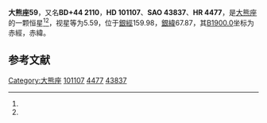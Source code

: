 {{Starbox begin
| name = 大熊座59
}}
{{Starbox observe
| epoch = [[J2000.0|J2000.0]]
| constell = [[大熊座|大熊座]]<ref name=SIMBAD>{{cite web
 | url=http://simbad.u-strasbg.fr/simbad/sim-id?Ident=HR+4477
 | title=Pulsating variable Star
 | publisher=Centre de Données astronomiques de Strasbourg
 | work=SIMBAD
 | accessdate=2012-07-13
 | archive-date=2019-07-28
 | archive-url=https://web.archive.org/web/20190728200215/http://simbad.u-strasbg.fr/simbad/sim-id?Ident=HR+4477
 }}</ref><ref name=DATA>{{cite web
 | url=http://vizier.u-strasbg.fr/viz-bin/VizieR-5?-out.add=.&-source=5050&-corr=PK=HR&-out.max=9999&HR=4477
 | title=VizieR Detailed Page
 | accessdate=2012-07-13
 | archive-date=2016-03-04
 | archive-url=https://web.archive.org/web/20160304234403/http://vizier.u-strasbg.fr/viz-bin/VizieR-5?-out.add=.&-source=5050&-corr=PK=HR&-out.max=9999&HR=4477
 | dead-url=no
 }}</ref>
| 星官 = 
| ra = {{RA|11|38|20.6}}<ref name=SIMBAD /><ref name=DATA />
| dec = {{DEC|+43|37|32}}<ref name=SIMBAD /><ref name=DATA />
| appmag_v = 5.59<ref name=SIMBAD /><ref name=DATA />
}}
{{Starbox character
| class = F2II-III<ref name=SIMBAD /><ref name=DATA />
| b-v = 0.33<ref name=SIMBAD /><ref name=DATA />
| u-b = 0.01<ref name=SIMBAD /><ref name=DATA />
| r-i = <ref name=SIMBAD /><ref name=DATA />
| variable = 
}}
{{Starbox astrometry
| radial_v = 0.01
| prop_mo_ra = 2
| parallax = 
| p_error = 
}}
{{Starbox catalog
| names =BD+44 2110，[[SAO星表|SAO]] 43837，[[HD星表|HD]] 101107，[[HR星表|HR]] 4477}}
{{Starbox reference |Simbad=HR+4477}}
{{Starbox end}}

'''大熊座59'''，又名'''BD+44 2110'''，'''HD 101107'''、'''SAO 43837'''、'''HR 4477'''，是[[大熊座|大熊座]]的一颗恒星<ref name=SIMBAD /><ref name=DATA />，视星等为5.59，位于[[銀道座標系|銀經]]159.98，[[銀道座標系|銀緯]]67.87，其[[B1900.0|B1900.0]]坐标为赤經{{RA|11|33|0.9}}，赤緯{{DEC|+44|67.87|48}}。

== 参考文献 ==
{{reflist}}

{{star-stub}}

{{大熊座恒星}}
[[Category:大熊座|Category:大熊座]]
[[Category:HD和HDE天體|101107]]
[[Category:HR天體|4477]]
[[Category:SAO天體|43837]]